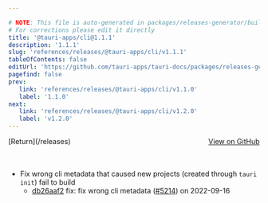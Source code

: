 ```yaml
---

# NOTE: This file is auto-generated in packages/releases-generator/build.ts
# For corrections please edit it directly
title: '@tauri-apps/cli@1.1.1'
description: '1.1.1'
slug: 'references/releases/@tauri-apps/cli/v1.1.1'
tableOfContents: false
editUrl: 'https://github.com/tauri-apps/tauri-docs/packages/releases-generator/build.ts'
pagefind: false
prev:
   link: 'references/releases/@tauri-apps/cli/v1.1.0'
   label: '1.1.0'
next:
   link: 'references/releases/@tauri-apps/cli/v1.2.0'
   label: 'v1.2.0'
---
```


			

<ReleaseSidebar slug="references/releases/@tauri-apps/cli"  packageName="@tauri-apps/cli" />

<div style="margin-bottom:3rem; display: flex; justify-content: space-between; align-items: center"><span>[Return](/releases)</span><span><a href="https://github.com/tauri-apps/tauri/releases/tag/@tauri-apps/cli-v1.1.1">View on GitHub</a></span></div>

- Fix wrong cli metadata that caused new projects (created through `tauri init`) fail to build
  - [db26aaf2](https://www.github.com/tauri-apps/tauri/commit/db26aaf2b44ce5335c9223c571ef2b2175e0cd6d) fix: fix wrong cli metadata ([#5214](https://www.github.com/tauri-apps/tauri/pull/5214)) on 2022-09-16

